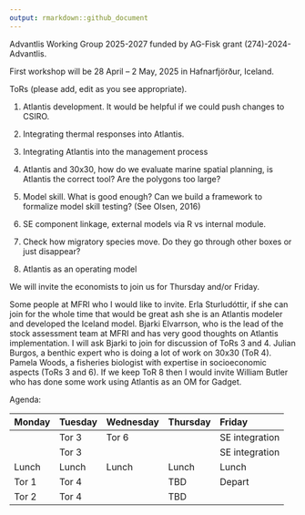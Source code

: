 ```yaml
---
output: rmarkdown::github_document
---
```


Advantlis Working Group 2025-2027 funded by AG-Fisk grant
(274)-2024-Advantlis.

First workshop will be 28 April -- 2 May, 2025 in Hafnarfjörður, Iceland.

ToRs (please add, edit as you see appropriate).

1.  Atlantis development. It would be helpful if we could push changes
    to CSIRO.

2.  Integrating thermal responses into Atlantis.

3.  Integrating Atlantis into the management process

4.  Atlantis and 30x30, how do we evaluate marine spatial planning, is
    Atlantis the correct tool? Are the polygons too large?

5.  Model skill. What is good enough? Can we build a framework to
    formalize model skill testing? (See Olsen, 2016)

6.  SE component linkage, external models via R vs internal module.

7.  Check how migratory species move. Do they go through other boxes or
    just disappear?

8.  Atlantis as an operating model

We will invite the economists to join us for Thursday and/or Friday.

Some people at MFRI who I would like to invite. Erla Sturludóttir, if
she can join for the whole time that would be great ash she is an
Atlantis modeler and developed the Iceland model. Bjarki Elvarrson,
who is the lead of the stock assessment team at MFRI and has very good
thoughts on Atlantis implementation. I will ask Bjarki to join for
discussion of ToRs 3 and 4. Julian Burgos, a benthic expert who is doing a 
lot of work on 30x30 (ToR 4). Pamela Woods, a fisheries biologist with expertise
in socioeconomic aspects (ToRs 3 and 6). If we keep ToR 8 then I would invite
William Butler who has done some work using Atlantis as an OM for Gadget.

Agenda:

  Monday   Tuesday   Wednesday   Thursday         Friday
  -------- --------- ----------- ---------------- ----------------
           Tor 3     Tor 6                        SE integration
           Tor 3                                  SE integration
  Lunch    Lunch     Lunch       Lunch            Lunch
  Tor 1    Tor 4                 TBD              Depart
  Tor 2    Tor 4                 TBD
